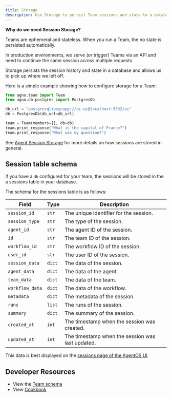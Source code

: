 ```yaml
---
title: Storage
description: Use Storage to persist Team sessions and state to a database or file.
---
```


**Why do we need Session Storage?**

Teams are ephemeral and stateless. When you run a Team, the no state is persisted automatically.

In production environments, we serve (or trigger) Teams via an API and need to continue the same session across multiple requests.

Storage persists the session history and state in a database and allows us to pick up where we left off.

Here is a simple example showing how to configure storage for a Team:

```python
from agno.team import Team
from agno.db.postgres import PostgresDb

db_url = "postgresql+psycopg://ai:ai@localhost:5532/ai"
db = PostgresDb(db_url=db_url)

team = Team(members=[], db=db)
team.print_response("What is the capital of France?")
team.print_response("What was my question?")

```

See [Agent Session Storage](/concepts/agents/storage) for more details on how sessions are stored in general.

## Session table schema

If you have a `db` configured for your team, the sessions will be stored in the a sessions table in your database.

The schema for the sessions table is as follows:

| Field           | Type   | Description                                      |
| --------------- | ------ | ------------------------------------------------ |
| `session_id`    | `str`  | The unique identifier for the session.           |
| `session_type`  | `str`  | The type of the session.                         |
| `agent_id`      | `str`  | The agent ID of the session.                     |
| `id`            | `str`  | The team ID of the session.                      |
| `workflow_id`   | `str`  | The workflow ID of the session.                  |
| `user_id`       | `str`  | The user ID of the session.                      |
| `session_data`  | `dict` | The data of the session.                         |
| `agent_data`    | `dict` | The data of the agent.                           |
| `team_data`     | `dict` | The data of the team.                            |
| `workflow_data` | `dict` | The data of the workflow.                        |
| `metadata`      | `dict` | The metadata of the session.                     |
| `runs`          | `list` | The runs of the session.                         |
| `summary`       | `dict` | The summary of the session.                      |
| `created_at`    | `int`  | The timestamp when the session was created.      |
| `updated_at`    | `int`  | The timestamp when the session was last updated. |

This data is best displayed on the [sessions page of the AgentOS UI](https://os.agno.com/sessions).

## Developer Resources

- View the [Team schema](/reference/teams/team)
- View [Cookbook](https://github.com/agno-agi/agno/tree/v2.0/cookbook/db/)
